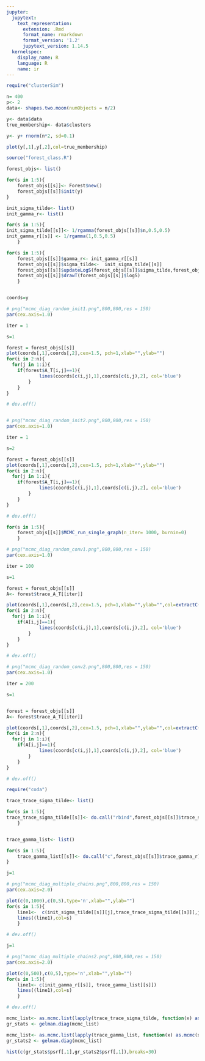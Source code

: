 ```yaml
---
jupyter:
  jupytext:
    text_representation:
      extension: .Rmd
      format_name: rmarkdown
      format_version: '1.2'
      jupytext_version: 1.14.5
  kernelspec:
    display_name: R
    language: R
    name: ir
---
```


```r
require("clusterSim")

n= 400
p<- 2
data<- shapes.two.moon(numObjects = n/2)

y<- data$data
true_membership<- data$clusters

y<- y+ rnorm(n*2, sd=0.1)

plot(y[,1],y[,2],col=true_membership)
```

```r
source("forest_class.R")
```

```r
forest_objs<- list()

for(s in 1:5){
    forest_objs[[s]]<- Forest$new()
    forest_objs[[s]]$init(y)
}

```

```r
init_sigma_tilde<- list()
init_gamma_r<- list()

for(s in 1:5){
init_sigma_tilde[[s]]<- 1/rgamma(forest_objs[[s]]$n,0.5,0.5)
init_gamma_r[[s]] <- 1/rgamma(1,0.5,0.5) 
    }
```

```r
for(s in 1:5){
    forest_objs[[s]]$gamma_r<- init_gamma_r[[s]]
    forest_objs[[s]]$sigma_tilde<-  init_sigma_tilde[[s]]
    forest_objs[[s]]$updateLogS(forest_objs[[s]]$sigma_tilde,forest_objs[[s]]$mu_r,forest_objs[[s]]$gamma_r)
    forest_objs[[s]]$drawT(forest_objs[[s]]$logS)
    }
```

```r

```

```r
coords=y
```

```r
# png("mcmc_diag_random_init1.png",800,800,res = 150)
par(cex.axis=1.0)

iter = 1

s=1

forest = forest_objs[[s]]
plot(coords[,1],coords[,2],cex=1.5, pch=1,xlab="",ylab="")
for(i in 2:n){
  for(j in 1:i){
    if(forest$A_T[i,j]==1){
            lines(coords[c(i,j),1],coords[c(i,j),2], col='blue')
        }
    }
}

# dev.off()
```

```r

```

```r
# png("mcmc_diag_random_init2.png",800,800,res = 150)
par(cex.axis=1.0)

iter = 1

s=2

forest = forest_objs[[s]]
plot(coords[,1],coords[,2],cex=1.5, pch=1,xlab="",ylab="")
for(i in 2:n){
  for(j in 1:i){
    if(forest$A_T[i,j]==1){
            lines(coords[c(i,j),1],coords[c(i,j),2], col='blue')
        }
    }
}

# dev.off()
```

```r
for(s in 1:5){
    forest_objs[[s]]$MCMC_run_single_graph(n_iter= 1000, burnin=0)
    }
```

```r
# png("mcmc_diag_random_conv1.png",800,800,res = 150)
par(cex.axis=1.0)

iter = 100

s=1

forest = forest_objs[[s]]
A<- forest$trace_A_T[[iter]]

plot(coords[,1],coords[,2],cex=1.5, pch=1,xlab="",ylab="",col=extractC(A))
for(i in 2:n){
  for(j in 1:i){
    if(A[i,j]==1){
            lines(coords[c(i,j),1],coords[c(i,j),2], col='blue')
        }
    }
}

# dev.off()
```

```r
# png("mcmc_diag_random_conv2.png",800,800,res = 150)
par(cex.axis=1.0)

iter = 200

s=1


forest = forest_objs[[s]]
A<- forest$trace_A_T[[iter]]

plot(coords[,1],coords[,2],cex=1.5, pch=1,xlab="",ylab="",col=extractC(A))
for(i in 2:n){
  for(j in 1:i){
    if(A[i,j]==1){
            lines(coords[c(i,j),1],coords[c(i,j),2], col='blue')
        }
    }
}

# dev.off()
```

```r
require("coda")
```

```r
trace_trace_sigma_tilde<- list()

for(s in 1:5){
trace_trace_sigma_tilde[[s]]<- do.call("rbind",forest_objs[[s]]$trace_sigma_tilde)
    }
```

```r

```

```r
trace_gamma_list<- list()

for(s in 1:5){
    trace_gamma_list[[s]]<- do.call("c",forest_objs[[s]]$trace_gamma_r)
}
```

```r
j=1

# png("mcmc_diag_multiple_chains.png",800,800,res = 150)
par(cex.axis=2.0)

plot(c(0,1000),c(0,5),type='n',xlab="",ylab="")
for(s in 1:5){
    line1<-  c(init_sigma_tilde[[s]][j],trace_trace_sigma_tilde[[s]][,j])
    lines((line1),col=s)
    }

# dev.off()
```

```r
j=1

# png("mcmc_diag_multiple_chains2.png",800,800,res = 150)
par(cex.axis=2.0)

plot(c(0,500),c(0,5),type='n',xlab="",ylab="")
for(s in 1:5){
    line1<- c(init_gamma_r[[s]], trace_gamma_list[[s]])
    lines((line1),col=s)
    }

# dev.off()
```

```r
mcmc_list<- as.mcmc.list(lapply(trace_trace_sigma_tilde, function(x) as.mcmc(x)))
gr_stats <- gelman.diag(mcmc_list)
```

```r
mcmc_list<- as.mcmc.list(lapply(trace_gamma_list, function(x) as.mcmc(x)))
gr_stats2 <- gelman.diag(mcmc_list)
```

```r
hist(c(gr_stats$psrf[,1],gr_stats2$psrf[,1]),breaks=30)
```
